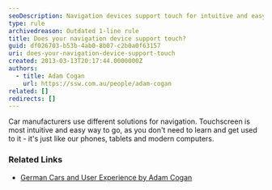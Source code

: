 ```yaml
---
seoDescription: Navigation devices support touch for intuitive and easy navigation experiences.
type: rule
archivedreason: Outdated 1-line rule
title: Does your navigation device support touch?
guid: df026703-b53b-4ab0-8b07-c2b0a0f63157
uri: does-your-navigation-device-support-touch
created: 2013-03-13T20:17:44.0000000Z
authors:
  - title: Adam Cogan
    url: https://ssw.com.au/people/adam-cogan
related: []
redirects: []
---
```


Car manufacturers use different solutions for navigation. Touchscreen is most intuitive and easy way to go, as you don't need to learn and get used to it - it's just like our phones, tablets and modern computers.
### Related Links

- [German Cars and User Experience by Adam Cogan](http://adamcogan.com/2012/08/13/german-cars-and-user-experience/)